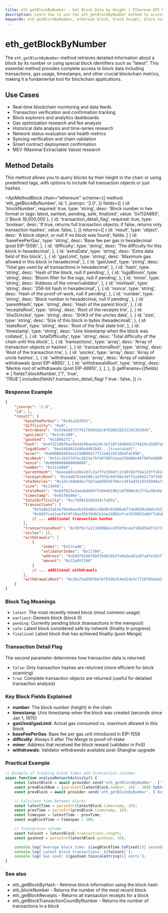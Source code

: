```yaml
---
title: eth_getBlockByNumber - Get Block Data by Height | Ethereum API Methods
description: Learn how to use the eth_getBlockByNumber method to access detailed Ethereum block information using block numbers or special tags like 'latest'. Includes examples and field explanations.
keywords: eth_getBlockByNumber, ethereum block, block height, block number, blockchain data, block information, latest block, block details, block header, block transactions
---
```


# eth_getBlockByNumber

The `eth_getBlockByNumber` method retrieves detailed information about a block by its number or using special block identifiers such as "latest". This essential method provides complete access to block data including transactions, gas usage, timestamps, and other crucial blockchain metrics, making it a fundamental tool for blockchain applications.

## Use Cases

- Real-time blockchain monitoring and data feeds
- Transaction verification and confirmation tracking
- Block explorers and analytics dashboards
- Gas optimization research and fee analysis
- Historical data analysis and time-series research
- Network status evaluation and health metrics
- Syncing verification and chain validation
- Smart contract deployment confirmation
- MEV (Maximal Extractable Value) research

## Method Details

This method allows you to query blocks by their height in the chain or using predefined tags, with options to include full transaction objects or just hashes.

<ApiMethodBlock
	chain="ethereum"
	scheme={{
		method: 'eth_getBlockByNumber',
		id: 1,
		jsonrpc: '2.0',
	}}
	fields={[
		{
			id: 'blockNumber',
			required: true,
			type: 'string',
			desc: 'Block number in hex format or tags: latest, earliest, pending, safe, finalized',
			value: '0x112A880', // Block 18,000,000
		},
		{
			id: 'transaction_detail_flag',
			required: true,
			type: 'boolean',
			desc: 'If true, returns full transaction objects; if false, returns only transaction hashes',
			value: false,
		},
	]}
	returns={[
		{
			id: 'result',
			type: 'object',
			desc: 'A block object, or null if no block was found',
			fields: [
				{
					id: 'baseFeePerGas',
					type: 'string',
					desc: 'Base fee per gas in hexadecimal (post EIP-1559)',
				},
				{
					id: 'difficulty',
					type: 'string',
					desc: 'The difficulty for this block in hexadecimal',
				},
				{
					id: 'extraData',
					type: 'string',
					desc: 'Extra data field of this block',
				},
				{
					id: 'gasLimit',
					type: 'string',
					desc: 'Maximum gas allowed in this block in hexadecimal',
				},
				{
					id: 'gasUsed',
					type: 'string',
					desc: 'Total gas used by all transactions in hexadecimal',
				},
				{
					id: 'hash',
					type: 'string',
					desc: 'Hash of the block, null if pending',
				},
				{
					id: 'logsBloom',
					type: 'string',
					desc: 'Bloom filter for the logs, null if pending',
				},
				{
					id: 'miner',
					type: 'string',
					desc: 'Address of the miner/validator',
				},
				{
					id: 'mixHash',
					type: 'string',
					desc: '256-bit hash in hexadecimal',
				},
				{
					id: 'nonce',
					type: 'string',
					desc: 'Hash of the proof-of-work, null if pending',
				},
				{
					id: 'number',
					type: 'string',
					desc: 'Block number in hexadecimal, null if pending',
				},
				{
					id: 'parentHash',
					type: 'string',
					desc: 'Hash of the parent block',
				},
				{
					id: 'receiptsRoot',
					type: 'string',
					desc: 'Root of the receipts trie',
				},
				{
					id: 'sha3Uncles',
					type: 'string',
					desc: 'SHA3 of the uncles data',
				},
				{
					id: 'size',
					type: 'string',
					desc: 'Size of this block in bytes (hexadecimal)',
				},
				{
					id: 'stateRoot',
					type: 'string',
					desc: 'Root of the final state trie',
				},
				{
					id: 'timestamp',
					type: 'string',
					desc: 'Unix timestamp when the block was collated',
				},
				{
					id: 'totalDifficulty',
					type: 'string',
					desc: 'Total difficulty of the chain until this block',
				},
				{
					id: 'transactions',
					type: 'array',
					desc: 'Array of transaction objects or hashes',
				},
				{
					id: 'transactionsRoot',
					type: 'string',
					desc: 'Root of the transaction trie',
				},
				{
					id: 'uncles',
					type: 'array',
					desc: 'Array of uncle hashes',
				},
				{
					id: 'withdrawals',
					type: 'array',
					desc: 'Array of validator withdrawals (post EIP-4895)',
				},
				{
					id: 'withdrawalsRoot',
					type: 'string',
					desc: 'Merkle root of withdrawals (post EIP-4895)',
				},
			],
		},
	]}
	getParams={(fields) => [
		fields?.blockNumber,
		['1', 'true', 'TRUE'].includes(fields?.transaction_detail_flag) ? true : false,
	]}
/>

### Response Example

```json
{
	"jsonrpc": "2.0",
	"id": 1,
	"result": {
		"baseFeePerGas": "0x41a2b3591",
		"difficulty": "0x0",
		"extraData": "0x556e697377617020426c6f636b20231242353045",
		"gasLimit": "0x1c9c380",
		"gasUsed": "0x189b1f1",
		"hash": "0x4f32106f6ac5b44248aeda10c3e718f1048ddc274629cd1897a0ff1f7926c41e",
		"logsBloom": "0xe54b0921498ad482b83...[truncated]",
		"miner": "0x690B9A9E9aa1C9dB991C7721a92d351Db4FaC990",
		"mixHash": "0x51c1b337d7ec2023e7bfd47907a1ee256668e46fb9feb0007c62f9bc2a8a19a7",
		"nonce": "0x0000000000000000",
		"number": "0x112a880",
		"parentHash": "0xeea8dce30e2d7c2a7ffe35b6fc2c60782f59a123ff2812e85bf4a49839c6d5a2",
		"receiptsRoot": "0x14a87619e588c1ef9f8c69fd8e3dff2a49b2c73f19871a74a7e1d97d67d00416",
		"sha3Uncles": "0x1dcc4de8dec75d7aab85b567b6ccd41ad312451b948a7413f0a142fd40d49347",
		"size": "0x1284d",
		"stateRoot": "0xb87823a3aea0dd94ffe84481962c8f988e3c2ffac98a9af2b81c1c3e4fcc6dc0",
		"timestamp": "0x65f0d46e",
		"totalDifficulty": "0xc70d815d562d3cfa955",
		"transactions": [
			"0x5a8b22ab3e70ee6ee4b15b48b1c88d8c01806a677ab8938c68dc4323cf51ae7a",
			"0x8d2fcaa1aef4f4f19aa35bf9d91b34e24902efcaf670953a0bf7e0a6dc585e53"
			// ... additional transaction hashes
		],
		"transactionsRoot": "0x39f9c7a211b008becd35bfbceaf186d564fcb737a9c026f8af7b5d89a8989143",
		"uncles": [],
		"withdrawals": [
			{
				"index": "0x57ca86",
				"validatorIndex": "0x17384",
				"address": "0xb9d7934878b5fb9610b3fe8a5e441e8fad7e293f",
				"amount": "0x12a05f200"
			}
			// ... additional withdrawals
		],
		"withdrawalsRoot": "0x36a75a6993b676f8196354ed14e3c77167b9ae823211706b30aa125c3a5dac28"
	}
}
```

### Block Tag Meanings

- `latest`: The most recently mined block (most common usage)
- `earliest`: Genesis block (block 0)
- `pending`: Currently pending block (transactions in the mempool)
- `safe`: Latest block considered safe by network (finality in progress)
- `finalized`: Latest block that has achieved finality (post-Merge)

### Transaction Detail Flag

The second parameter determines how transaction data is returned:
- `false`: Only transaction hashes are returned (more efficient for block scanning)
- `true`: Complete transaction objects are returned (useful for detailed transaction analysis)

### Key Block Fields Explained

- **number**: The block number (height) in the chain
- **timestamp**: Unix timestamp when the block was created (seconds since Jan 1, 1970)
- **gasUsed/gasLimit**: Actual gas consumed vs. maximum allowed in this block
- **baseFeePerGas**: Base fee per gas unit introduced in EIP-1559
- **difficulty**: Always 0 after The Merge to proof-of-stake
- **miner**: Address that received the block reward (validator in PoS)
- **withdrawals**: Validator withdrawals available post-Shanghai upgrade

### Practical Example

```javascript
// Example of tracking block times and transaction volumes
async function analyzeNetworkActivity() {
	const latestBlock = await provider.send('eth_getBlockByNumber', ['latest', false]);
	const prevBlockNum = (parseInt(latestBlock.number, 16) - 100).toString(16);
	const prevBlock = await provider.send('eth_getBlockByNumber', [`0x${prevBlockNum}`, false]);

	// Calculate time between blocks
	const latestTime = parseInt(latestBlock.timestamp, 16);
	const prevTime = parseInt(prevBlock.timestamp, 16);
	const timespan = latestTime - prevTime;
	const avgBlockTime = timespan / 100;

	// Transaction volume
	const txCount = latestBlock.transactions.length;
	const gasUsed = parseInt(latestBlock.gasUsed, 16);

	console.log(`Average block time: ${avgBlockTime.toFixed(2)} seconds`);
	console.log(`Latest block transactions: ${txCount}`);
	console.log(`Gas used: ${gasUsed.toLocaleString()} units`);
}
```

### See also

- <Link to="/docs/ethereum/core-methods/eth_getBlockByHash" title="Get block by hash">eth_getBlockByHash</Link> - Retrieve block information using the block hash
- <Link to="/docs/ethereum/core-methods/eth_blockNumber" title="Get latest block number">eth_blockNumber</Link> - Returns the number of the most recent block
- <Link to="/docs/ethereum/core-methods/eth_getBlockReceipts" title="Get all receipts in a block">eth_getBlockReceipts</Link> - Returns all transaction receipts for a block
- <Link to="/docs/ethereum/core-methods/eth_getBlockTransactionCountByNumber" title="Count transactions in block">eth_getBlockTransactionCountByNumber</Link> - Returns the number of transactions in a block
